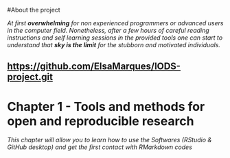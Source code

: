 
#About the project

*At first **overwhelming** for non experienced programmers or advanced users in the computer field. Nonetheless, after a few hours of careful reading instructions and self learning sessions in the provided tools one can start to understand that **sky is the limit** for the stubborn and motivated individuals.*

## <https://github.com/ElsaMarques/IODS-project.git>

# Chapter 1 - Tools and methods for open and reproducible research

*This chapter will allow you to learn how to use the Softwares (RStudio & GitHub desktop) and get the first contact with RMarkdown codes*







